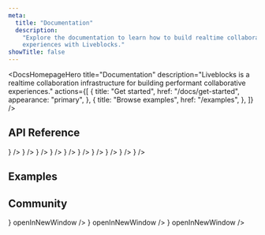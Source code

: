```yaml
---
meta:
  title: "Documentation"
  description:
    "Explore the documentation to learn how to build realtime collaborative
    experiences with Liveblocks."
showTitle: false
---
```


<DocsHomepageHero
  title="Documentation"
  description="Liveblocks is a realtime collaboration infrastructure for building performant collaborative experiences."
  actions={[
    {
      title: "Get started",
      href: "/docs/get-started",
      appearance: "primary",
    },
    {
      title: "Browse examples",
      href: "/examples",
    },
  ]}
/>

<DocsHomepageGrid />

## API Reference

<ListGrid columns={2}>
  <DocsCard
    type="technology"
    title="JavaScript"
    href="/docs/api-reference/liveblocks-client"
    description="@liveblocks/client"
    visual={<DocsJavascriptIcon />}
  />
  <DocsCard
    type="technology"
    title="React"
    href="/docs/api-reference/liveblocks-react"
    description="@liveblocks/react"
    visual={<DocsReactIcon />}
  />
  <DocsCard
    type="technology"
    title="React UI"
    href="/docs/api-reference/liveblocks-react-ui"
    description="@liveblocks/react-ui"
    visual={<DocsReactIcon />}
  />
  <DocsCard
    type="technology"
    title="React Lexical"
    href="/docs/api-reference/liveblocks-react-lexical"
    description="@liveblocks/react-lexical"
    visual={<DocsReactIcon />}
  />
  <DocsCard
    type="technology"
    title="Node Lexical"
    href="/docs/api-reference/liveblocks-node-lexical"
    description="@liveblocks/node-lexical"
    visual={<DocsNodejsIcon />}
  />
  <DocsCard
    type="technology"
    title="Redux"
    href="/docs/api-reference/liveblocks-redux"
    description="@liveblocks/redux"
    visual={<DocsReduxIcon />}
  />
  <DocsCard
    type="technology"
    title="Zustand"
    href="/docs/api-reference/liveblocks-zustand"
    description="@liveblocks/zustand"
    visual={
      <img
        alt=""
        src="/assets/zustand.png"
        width={24}
        height={24}
        loading="lazy"
      />
    }
  />
  <DocsCard
    type="technology"
    title="Yjs"
    href="/docs/api-reference/liveblocks-yjs"
    description="@liveblocks/yjs"
    visual={<DocsYjsIcon className="fill-product-icon-brand h-auto w-6" />}
  />
  <DocsCard
    type="technology"
    title="Node.js"
    href="/docs/api-reference/liveblocks-node"
    description="@liveblocks/node"
    visual={<DocsNodejsIcon />}
  />
  <DocsCard
    type="technology"
    title="REST API"
    href="/docs/api-reference/rest-api-endpoints"
    description="HTTP endpoints"
    visual={<DocsApiIcon />}
  />
</ListGrid>

## Examples

<ListGrid columns={2}>
  <ExampleCard
    example={{
      title: "Live Cursors",
      slug: "live-cursors",
      image: "/images/examples/thumbnails/live-cursors.jpg",
    }}
    technologies={["nextjs", "vuejs", "sveltekit", "solidjs", "javascript"]}
    openInNewWindow
  />
  <ExampleCard
    example={{
      title: "Collaborative Whiteboard",
      slug: "collaborative-whiteboard-advanced",
      image:
        "/images/examples/thumbnails/collaborative-whiteboard-advanced.jpg",
      advanced: true,
    }}
    technologies={["nextjs"]}
    openInNewWindow
  />
</ListGrid>

## Community

<ListGrid columns={3}>
  <DocsCard
    title="X"
    href="https://x.com/liveblocks"
    description="Follow us on X for the latest news and updates."
    visual={<DocsXIcon />}
    openInNewWindow
  />
  <DocsCard
    title="Discord"
    href="https://liveblocks.io/discord"
    description="Join hundreds of developers building with Liveblocks."
    visual={<DocsDiscordIcon />}
    openInNewWindow
  />
  <DocsCard
    title="GitHub"
    href="https://github.com/liveblocks/liveblocks"
    description="Follow progress and contribute to the codebase."
    visual={<DocsGithubIcon />}
    openInNewWindow
  />
</ListGrid>
